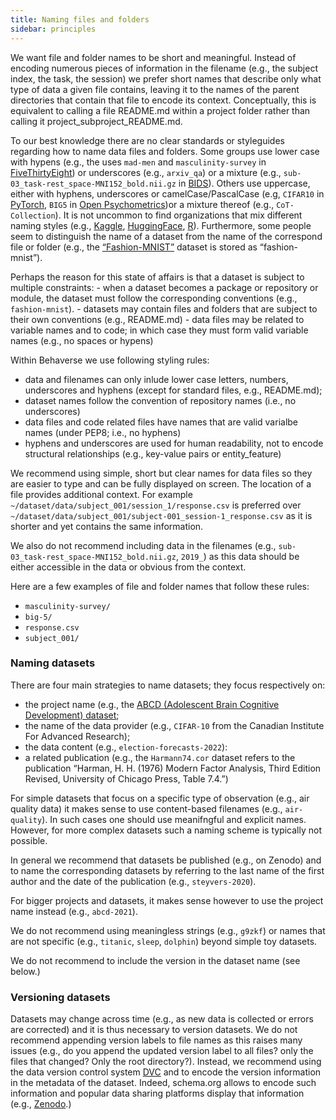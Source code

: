 ```yaml
---
title: Naming files and folders
sidebar: principles
---
```



We want file and folder names to be short and meaningful. Instead of encoding numerous pieces of information in the filename (e.g., the subject index, the task, the session) we prefer short names that describe only what type of data a given file contains, leaving it to the names of the parent directories that contain that file to encode its context. Conceptually, this is equivalent to calling a file README.md within a project folder rather than calling it project_subproject_README.md.

To our best knowledge there are no clear standards or styleguides regarding how to name data files and folders. Some groups use lower case with hypens (e.g., the uses `mad-men` and `masculinity-survey` in [FiveThirtyEight](https://github.com/fivethirtyeight/data)) or underscores (e.g., `arxiv_qa`) or a mixture (e.g., `sub-03_task-rest_space-MNI152_bold.nii.gz` in [BIDS](https://bids-specification.readthedocs.io/en/stable/06-longitudinal-and-multi-site-studies.html)). Others use uppercase, either with hyphens, underscores or camelCase/PascalCase (e.g, `CIFAR10` in [PyTorch](https://pytorch.org/vision/stable/datasets.html), `BIG5` in [Open Psychometrics](https://openpsychometrics.org/_rawdata/))or a mixture thereof (e.g., `CoT-Collection`). It is not uncommon to find organizations that mix different naming styles (e.g., [Kaggle](https://www.kaggle.com/datasets), [HuggingFace](https://huggingface.co/datasets), [R](https://stat.ethz.ch/R-manual/R-devel/library/datasets/html/00Index.html)). Furthermore, some people seem to distinguish the name of a dataset from the name of the correspond file or folder (e.g., the ["Fashion-MNIST"](https://github.com/zalandoresearch/fashion-mnist) dataset is stored as "fashion-mnist").



Perhaps the reason for this state of affairs is that a dataset is subject to multiple constraints: 
- when a dataset becomes a package or repository or module, the dataset must follow the corresponding conventions (e.g., `fashion-mnist`). 
- datasets may contain files and folders that are subject to their own conventions (e.g., README.md)
- data files may be related to variable names and to code; in which case they must form valid variable names (e.g., no spaces or hypens)



Within Behaverse we use following styling rules: 

 
 - data and filenames can only inlude lower case letters, numbers, underscores and hyphens (except for standard files, e.g., README.md);
 - dataset names follow the convention of repository names (i.e., no underscores)
 - data files and code related files have names that are valid varialbe names (under PEP8; i.e., no hyphens)
 - hyphens and underscores are used for human readability, not to encode structural relationships (e.g., key-value pairs or entity_feature)



We recommend using simple, short but clear names for data files so they are easier to type and can be fully displayed on screen. The location of a file provides additional context. For example `~/dataset/data/subject_001/session_1/response.csv` is preferred over `~/dataset/data/subject_001/subject-001_session-1_response.csv` as it is shorter and yet contains the same information.

We also do not recommend including data in the filenames (e.g., `sub-03_task-rest_space-MNI152_bold.nii.gz`, `2019_`) as this data should be either accessible in the data or obvious from the context. 


Here are a few examples of file and folder names that follow these rules:

-   `masculinity-survey/`
-   `big-5/`
-   `response.csv`
-   `subject_001/`





### Naming datasets

There are four main strategies to name datasets; they focus respectively on:

-   the project name (e.g., the [ABCD (Adolescent Brain Cognitive Development) dataset](https://abcdstudy.org/scientists/data-sharing/);
-   the name of the data provider (e.g., `CIFAR-10` from the Canadian Institute For Advanced Research);
-   the data content (e.g., `election-forecasts-2022`):
-   a related publication (e.g., the `Harmann74.cor` dataset refers to the publication "Harman, H. H. (1976) Modern Factor Analysis, Third Edition Revised, University of Chicago Press, Table 7.4.")

For simple datasets that focus on a specific type of observation (e.g., air quality data) it makes sense to use content-based filenames (e.g., `air-quality`). In such cases one should use meanifngful and explicit names. However, for more complex datasets such a naming scheme is typically not possible.

In general we recommend that datasets be published (e.g., on Zenodo) and to name the corresponding datasets by referring to the last name of the first author and the date of the publication (e.g., `steyvers-2020`).

For bigger projects and datasets, it makes sense however to use the project name instead (e.g., `abcd-2021`).

We do not recommend using meaningless strings (e.g., `g9zkf`) or names that are not specific (e.g., `titanic`, `sleep`, `dolphin`) beyond simple toy datasets.

We do not recommend to include the version in the dataset name (see below.)

### Versioning datasets

Datasets may change across time (e.g., as new data is collected or errors are corrected) and it is thus necessary to version datasets. We do not recommend appending version labels to file names as this raises many issues (e.g., do you append the updated version label to all files? only the files that changed? Only the root directory?). Instead, we recommend using the data version control system [DVC](https://dvc.org/) and to encode the version information in the metadata of the dataset. Indeed, schema.org allows to encode such information and popular data sharing platforms display that information (e.g., [Zenodo](https://zenodo.org/).)
